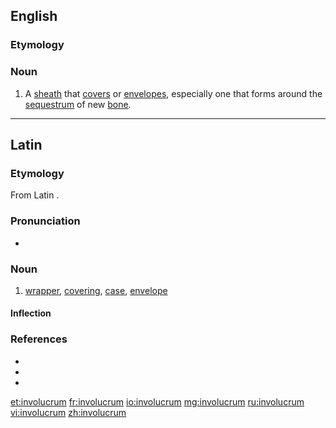 ==English==

===Etymology===
{{etyl|la|en}}

===Noun===
{{en-noun|involucra}}

# A [[sheath]] that [[cover]]s or [[envelope]]s, especially one that forms around the [[sequestrum]] of new [[bone]].

----

==Latin==

===Etymology===
From Latin {{l|la|involvō}}.

===Pronunciation===
* {{la-IPA|involūcrum}}

===Noun===
{{la-noun|involūcrum|involūcrī|n|second}}

# [[wrapper]], [[covering]], [[case]], [[envelope]]

====Inflection====
{{la-decl-2nd-N|involūcr}}

===References===
* {{R:L&S}}
* {{R:Elementary Lewis}}
* {{R:Gaffiot}}

[[et:involucrum]]
[[fr:involucrum]]
[[io:involucrum]]
[[mg:involucrum]]
[[ru:involucrum]]
[[vi:involucrum]]
[[zh:involucrum]]